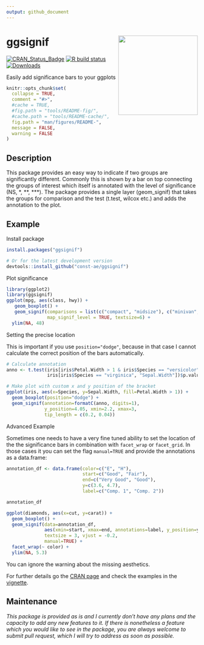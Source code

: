 ```yaml
---
output: github_document
---
```


# ggsignif <a href='https://github.com/const-ae/ggsignif'><img src='man/figures/logo.svg' align="right" height="209" /></a>

[![CRAN_Status_Badge](https://www.r-pkg.org/badges/version/ggsignif)](https://cran.r-project.org/package=ggsignif)
[![R build status](https://github.com/const-ae/ggsignif/workflows/R-CMD-check/badge.svg)](https://github.com/const-ae/ggsignif)
[![Downloads](https://cranlogs.r-pkg.org/badges/last-month/ggsignif?color=brightgreen)](https://cran.r-project.org/package=ggsignif)

Easily add significance bars to your ggplots

<!-- README.md is generated from README.Rmd. Please edit that file -->

```r
knitr::opts_chunk$set(
  collapse = TRUE,
  comment = "#>",
  #cache = TRUE,
  #fig.path = "tools/README-fig/",
  #cache.path = "tools/README-cache/",
  fig.path = "man/figures/README-",
  message = FALSE,
  warning = FALSE
)
```

## Description

This package provides an easy way to indicate if two groups are significantly
different. Commonly this is shown by a bar on top connecting the groups of
interest which itself is annotated with the level of significance (NS, \*, \*\*,
\*\*\*). The package provides a single layer (geom_signif) that takes the groups
for comparison and the test (t.test, wilcox etc.) and adds the annotation to the
plot.

## Example

Install package

```r
install.packages("ggsignif")

# Or for the latest development version
devtools::install_github("const-ae/ggsignif")
```

Plot significance

```r
library(ggplot2)
library(ggsignif)
ggplot(mpg, aes(class, hwy)) +
   geom_boxplot() +
   geom_signif(comparisons = list(c("compact", "midsize"), c("minivan", "suv")),
               map_signif_level = TRUE, textsize=6) +
  ylim(NA, 48)

```


Setting the precise location

This is important if you use `position="dodge"`, because in that case I cannot
calculate the correct position of the bars automatically.

```r
# Calculate annotation
anno <- t.test(iris[iris$Petal.Width > 1 & iris$Species == "versicolor", "Sepal.Width"], 
               iris[iris$Species == "virginica", "Sepal.Width"])$p.value

# Make plot with custom x and y position of the bracket
ggplot(iris, aes(x=Species, y=Sepal.Width, fill=Petal.Width > 1)) +
  geom_boxplot(position="dodge") +
  geom_signif(annotation=formatC(anno, digits=1),
              y_position=4.05, xmin=2.2, xmax=3, 
              tip_length = c(0.2, 0.04))
```


Advanced Example

Sometimes one needs to have a very fine tuned ability to set the location of the
the significance bars in combination with `facet_wrap` or `facet_grid`. In those
cases it you can set the flag `manual=TRUE` and provide the annotations as a
data.frame:

```r
annotation_df <- data.frame(color=c("E", "H"), 
                            start=c("Good", "Fair"), 
                            end=c("Very Good", "Good"),
                            y=c(3.6, 4.7),
                            label=c("Comp. 1", "Comp. 2"))

annotation_df

ggplot(diamonds, aes(x=cut, y=carat)) +
  geom_boxplot() +
  geom_signif(data=annotation_df,
              aes(xmin=start, xmax=end, annotations=label, y_position=y),
              textsize = 3, vjust = -0.2,
              manual=TRUE) +
  facet_wrap(~ color) +
  ylim(NA, 5.3)
```

You can ignore the warning about the missing aesthetics.

For further details go the [CRAN page](https://CRAN.R-project.org/package=ggsignif) and check the examples in the [vignette](https://CRAN.R-project.org/package=ggsignif/vignettes/intro.html).

## Maintenance

*This package is provided as is and I currently don't have any plans and the
capacity to add any new features to it. If there is nonetheless a feature which
you would like to see in the package, you are always welcome to submit pull
request, which I will try to address as soon as possible.*
